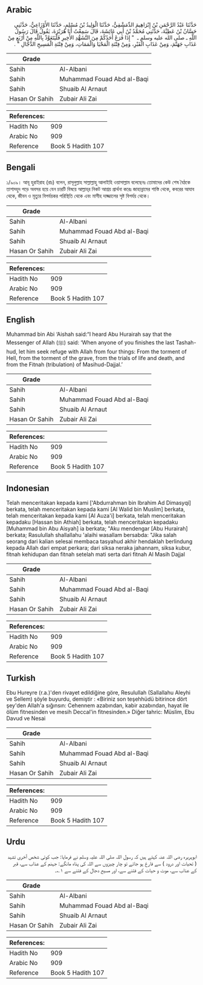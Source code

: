 ## Arabic


<div dir="rtl" lang="ar" style={{fontSize:'larger',backgroundColor:'#f8f9fa',padding:20}}>
حَدَّثَنَا عَبْدُ الرَّحْمَنِ بْنُ إِبْرَاهِيمَ الدِّمَشْقِيُّ، حَدَّثَنَا الْوَلِيدُ بْنُ مُسْلِمٍ، حَدَّثَنَا الأَوْزَاعِيُّ، حَدَّثَنِي حَسَّانُ بْنُ عَطِيَّةَ، حَدَّثَنِي مُحَمَّدُ بْنُ أَبِي عَائِشَةَ، قَالَ سَمِعْتُ أَبَا هُرَيْرَةَ، يَقُولُ قَالَ رَسُولُ اللَّهِ ـ صلى الله عليه وسلم ـ ‏ "‏ إِذَا فَرَغَ أَحَدُكُمْ مِنَ التَّشَهُّدِ الأَخِيرِ فَلْيَتَعَوَّذْ بِاللَّهِ مِنْ أَرْبَعٍ مِنْ عَذَابِ جَهَنَّمَ، وَمِنْ عَذَابِ الْقَبْرِ، وَمِنْ فِتْنَةِ الْمَحْيَا وَالْمَمَاتِ، وَمِنْ فِتْنَةِ الْمَسِيحِ الدَّجَّالِ ‏"‏ ‏.‏
</div>
<div style={{backgroundColor:'#f8f9fa',padding:20, marginBottom: 10}}><table> <thead> <tr> <th>Grade</th> <th></th> </tr> </thead> <tbody> <tr><td>Sahih</td><td>Al-Albani</td></tr><tr><td>Sahih</td><td>Muhammad Fouad Abd al-Baqi</td></tr><tr><td>Sahih</td><td>Shuaib Al Arnaut</td></tr><tr><td>Hasan Or Sahih</td><td>Zubair Ali Zai</td></tr></tbody></table><table> <thead> <tr> <th>References:</th> <th></th> </tr> </thead> <tbody><tr><td>Hadith No</td><td>909</td></tr><tr><td>Arabic No</td><td>909</td></tr><tr><td>Reference</td><td>Book 5 Hadith 107</td></tr></tbody></table></div>

## Bengali


<div dir="ltr" lang="bn" style={{fontSize:'larger',backgroundColor:'#f8f9fa',padding:20}}>
১/৯০৯। আবূ হুরাইরাহ (রাঃ) বলেন, রাসূলুল্লাহ সাল্লাল্লাহু আলাইহি ওয়াসাল্লাম বলেছেনঃ তোমাদের কেউ শেষ বৈঠকে তাশাহ্হুদ পড়ে অবসর হয়ে যেন চারটি বিষয়ে আল্লাহ্‌র নিকট আশ্রয় প্রার্থনা করেঃ জাহান্নামের শাস্তি থেকে, কবরের আযাব থেকে, জীবন ও মৃত্যুর বিপর্যয়কর পরিস্থিতি থেকে এবং মাসীহ দাজ্জালের সৃষ্ট বিপর্যয় থেকে।
</div>
<div style={{backgroundColor:'#f8f9fa',padding:20, marginBottom: 10}}><table> <thead> <tr> <th>Grade</th> <th></th> </tr> </thead> <tbody> <tr><td>Sahih</td><td>Al-Albani</td></tr><tr><td>Sahih</td><td>Muhammad Fouad Abd al-Baqi</td></tr><tr><td>Sahih</td><td>Shuaib Al Arnaut</td></tr><tr><td>Hasan Or Sahih</td><td>Zubair Ali Zai</td></tr></tbody></table><table> <thead> <tr> <th>References:</th> <th></th> </tr> </thead> <tbody><tr><td>Hadith No</td><td>909</td></tr><tr><td>Arabic No</td><td>909</td></tr><tr><td>Reference</td><td>Book 5 Hadith 107</td></tr></tbody></table></div>

## English


<div dir="ltr" lang="en" style={{fontSize:'larger',backgroundColor:'#f8f9fa',padding:20}}>
Muhammad bin Abi ‘Aishah said:“I heard Abu Hurairah say that the Messenger of Allah (ﷺ) said: ‘When anyone of you finishes the last Tashah-hud, let him seek refuge with Allah from four things: From the torment of Hell, from the torment of the grave, from the trials of life and death, and from the Fitnah (tribulation) of Masihud-Dajjal.’
</div>
<div style={{backgroundColor:'#f8f9fa',padding:20, marginBottom: 10}}><table> <thead> <tr> <th>Grade</th> <th></th> </tr> </thead> <tbody> <tr><td>Sahih</td><td>Al-Albani</td></tr><tr><td>Sahih</td><td>Muhammad Fouad Abd al-Baqi</td></tr><tr><td>Sahih</td><td>Shuaib Al Arnaut</td></tr><tr><td>Hasan Or Sahih</td><td>Zubair Ali Zai</td></tr></tbody></table><table> <thead> <tr> <th>References:</th> <th></th> </tr> </thead> <tbody><tr><td>Hadith No</td><td>909</td></tr><tr><td>Arabic No</td><td>909</td></tr><tr><td>Reference</td><td>Book 5 Hadith 107</td></tr></tbody></table></div>

## Indonesian


<div dir="ltr" lang="id" style={{fontSize:'larger',backgroundColor:'#f8f9fa',padding:20}}>
Telah menceritakan kepada kami ['Abdurrahman bin Ibrahim Ad Dimasyqi] berkata, telah menceritakan kepada kami [Al Walid bin Muslim] berkata, telah menceritakan kepada kami [Al Auza'i] berkata, telah menceritakan kepadaku [Hassan bin Athiah] berkata, telah menceritakan kepadaku [Muhammad bin Abu Aisyah] ia berkata; "Aku mendengar [Abu Hurairah] berkata; Rasulullah shallallahu 'alaihi wasallam bersabda: "Jika salah seorang dari kalian selesai membaca tasyahud akhir hendaklah berlindung kepada Allah dari empat perkara; dari siksa neraka jahannam, siksa kubur, fitnah kehidupan dan fitnah setelah mati serta dari fitnah Al Masih Dajjal
</div>
<div style={{backgroundColor:'#f8f9fa',padding:20, marginBottom: 10}}><table> <thead> <tr> <th>Grade</th> <th></th> </tr> </thead> <tbody> <tr><td>Sahih</td><td>Al-Albani</td></tr><tr><td>Sahih</td><td>Muhammad Fouad Abd al-Baqi</td></tr><tr><td>Sahih</td><td>Shuaib Al Arnaut</td></tr><tr><td>Hasan Or Sahih</td><td>Zubair Ali Zai</td></tr></tbody></table><table> <thead> <tr> <th>References:</th> <th></th> </tr> </thead> <tbody><tr><td>Hadith No</td><td>909</td></tr><tr><td>Arabic No</td><td>909</td></tr><tr><td>Reference</td><td>Book 5 Hadith 107</td></tr></tbody></table></div>

## Turkish


<div dir="ltr" lang="tr" style={{fontSize:'larger',backgroundColor:'#f8f9fa',padding:20}}>
Ebu Hureyre (r.a.)'den rivayet edildiğine göre, Resulullah (Sallallahu Aleyhi ve Sellem) şöyle buyurdu, demiştir : «Biriniz son teşehhüdü bitirince dört şey'den Allah'a sığınsın: Cehennem azabından, kabir azabından, hayat ile ölüm fitnesinden ve mesih Deccal'in fitnesinden.» Diğer tahric: Müslim, Ebu Davud ve Nesai
</div>
<div style={{backgroundColor:'#f8f9fa',padding:20, marginBottom: 10}}><table> <thead> <tr> <th>Grade</th> <th></th> </tr> </thead> <tbody> <tr><td>Sahih</td><td>Al-Albani</td></tr><tr><td>Sahih</td><td>Muhammad Fouad Abd al-Baqi</td></tr><tr><td>Sahih</td><td>Shuaib Al Arnaut</td></tr><tr><td>Hasan Or Sahih</td><td>Zubair Ali Zai</td></tr></tbody></table><table> <thead> <tr> <th>References:</th> <th></th> </tr> </thead> <tbody><tr><td>Hadith No</td><td>909</td></tr><tr><td>Arabic No</td><td>909</td></tr><tr><td>Reference</td><td>Book 5 Hadith 107</td></tr></tbody></table></div>

## Urdu


<div dir="rtl" lang="ur" style={{fontSize:'larger',backgroundColor:'#f8f9fa',padding:20}}>
ابوہریرہ رضی اللہ عنہ کہتے ہیں کہ رسول اللہ صلی اللہ علیہ وسلم نے فرمایا: جب کوئی شخص آخری تشہد ( تحیات اور درود ) سے فارغ ہو جائے تو چار چیزوں سے اللہ کی پناہ مانگے: جہنم کے عذاب سے، قبر کے عذاب سے، موت و حیات کے فتنے سے، اور مسیح دجال کے فتنے سے ۱؎۔
</div>
<div style={{backgroundColor:'#f8f9fa',padding:20, marginBottom: 10}}><table> <thead> <tr> <th>Grade</th> <th></th> </tr> </thead> <tbody> <tr><td>Sahih</td><td>Al-Albani</td></tr><tr><td>Sahih</td><td>Muhammad Fouad Abd al-Baqi</td></tr><tr><td>Sahih</td><td>Shuaib Al Arnaut</td></tr><tr><td>Hasan Or Sahih</td><td>Zubair Ali Zai</td></tr></tbody></table><table> <thead> <tr> <th>References:</th> <th></th> </tr> </thead> <tbody><tr><td>Hadith No</td><td>909</td></tr><tr><td>Arabic No</td><td>909</td></tr><tr><td>Reference</td><td>Book 5 Hadith 107</td></tr></tbody></table></div>